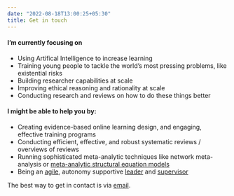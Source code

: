 ```yaml
---
date: "2022-08-18T13:00:25+05:30"
title: Get in touch
---
```


#### I'm currently focusing on

-   Using Artifical Intelligence to increase learning
-   Training young people to tackle the world's most pressing problems, like existential risks
-   Building researcher capabilities at scale
-   Improving ethical reasoning and rationality at scale
-   Conducting research and reviews on how to do these things better

#### I might be able to help you by:

-   Creating evidence-based online learning design, and engaging, effective training programs
-   Conducting efficient, effective, and robust systematic reviews / overviews of reviews
-   Running sophisticated meta-analytic techniques like network meta-analysis or <a href = "https://cran.r-project.org/web/packages/metaSEM/vignettes/Examples.html">meta-analytic structural equation models</a>
-   Being an <a href = "https://www.nature.com/articles/d41586-019-01184-9">agile</a>, autonomy supportive <a href = "https://psycnet.apa.org/record/2018-24069-001">leader</a> and <a href = "https://www.sciencedirect.com/science/article/abs/pii/S0001879120300841">supervisor</a>

The best way to get in contact is via <a href = "mailto: noetel@gmail.com">email</a>.